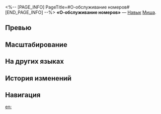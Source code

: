 <%-- [PAGE_INFO]
PageTitle=#О-обслуживание номеров#
[END_PAGE_INFO] --%>
{{Навык Инфобокс
|Название         = О-обслуживание номеров
|Изображение      = Навык О-обслуживание номеров.png
|Персонаж         = Миша
|Тип              = Навык
|Тэг              = Взрывная атака
|УронСтойк        = 20 (основная цель)<br />10
|ЭнергияГен       = 30
|Энергия          = 
|Длительность     = 
|Описание         = Увеличивает количество ударов следующей сверхспособности Миши на 1. Наносит выбранному противнику ледяной урон, равный {{Цвет|Выделенный|100%—220%}} от силы атаки Миши, и ледяной урон соседним целям, равный {{Цвет|Выделенный|40%—88%}} от силы атаки Миши.
|Свойство1        = 
|Масштабирование1 = 
}}
'''«О-обслуживание номеров»''' — [[Навык]] [[Миша]].

==Превью==
{{Превью
|Файл = О-обслуживание номеров Превью
}}

==Масштабирование==
{{Масштабирование навыка|тип=Навык
|100%;110%;120%;130%;140%;150%;162.5%;175%;187.5%;200%;210%;220%;230%;240%;250%
|40%;44%;48%;52%;56%;60%;65%;70%;75%;80%;84%;88%;92%;96%;100%
}}

==На других языках==
{{На других языках
|en   = R&mdash;Room Service!
|zhs  = 客…客房服务！
|zht  = 客……客房服務！
|ja   = ル…ルームサービスです！
|ko   = 룸… 룸서비스입니다!
|es   = ¡Servicio de habitaciones!
|fr   = À votre service&nbsp;!
|ru   = О-обслуживание номеров
|th   = R&mdash;Room Service!
|vi   = Phục... Phục Vụ Phòng!
|de   = Zi... Zimmerservice!
|id   = R&mdash;Room Service!
|pt   = S-Serviço de Quarto!
}}

==История изменений==
{{История изменений|3.5}}

==Навигация==
{{Навык Навбокс|Миша}}

[[en:]]